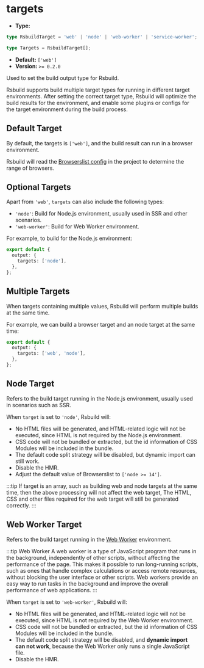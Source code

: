 # targets

- **Type:**

```ts
type RsbuildTarget = 'web' | 'node' | 'web-worker' | 'service-worker';

type Targets = RsbuildTarget[];
```

- **Default:** `['web']`
- **Version:** `>= 0.2.0`

Used to set the build output type for Rsbuild.

Rsbuild supports build multiple target types for running in different target environments. After setting the correct target type, Rsbuild will optimize the build results for the environment, and enable some plugins or configs for the target environment during the build process.

## Default Target

By default, the targets is `['web']`, and the build result can run in a browser environment.

Rsbuild will read the [Browserslist config](https://github.com/browserslist/browserslist) in the project to determine the range of browsers.

## Optional Targets

Apart from `'web'`, `targets` can also include the following types:

- `'node'`: Build for Node.js environment, usually used in SSR and other scenarios.
- `'web-worker'`: Build for Web Worker environment.

For example, to build for the Node.js environment:

```ts
export default {
  output: {
    targets: ['node'],
  },
};
```

## Multiple Targets

When targets containing multiple values, Rsbuild will perform multiple builds at the same time.

For example, we can build a browser target and an node target at the same time:

```ts
export default {
  output: {
    targets: ['web', 'node'],
  },
};
```

## Node Target

Refers to the build target running in the Node.js environment, usually used in scenarios such as SSR.

When `target` is set to `'node'`, Rsbuild will:

- No HTML files will be generated, and HTML-related logic will not be executed, since HTML is not required by the Node.js environment.
- CSS code will not be bundled or extracted, but the id information of CSS Modules will be included in the bundle.
- The default code split strategy will be disabled, but dynamic import can still work.
- Disable the HMR.
- Adjust the default value of Browserslist to `['node >= 14']`.

:::tip
If target is an array, such as building web and node targets at the same time, then the above processing will not affect the web target, The HTML, CSS and other files required for the web target will still be generated correctly.
:::

## Web Worker Target

Refers to the build target running in the [Web Worker](https://developer.mozilla.org/en-US/docs/Web/API/Web_Workers_API) environment.

:::tip Web Worker
A web worker is a type of JavaScript program that runs in the background, independently of other scripts, without affecting the performance of the page. This makes it possible to run long-running scripts, such as ones that handle complex calculations or access remote resources, without blocking the user interface or other scripts. Web workers provide an easy way to run tasks in the background and improve the overall performance of web applications.
:::

When `target` is set to `'web-worker'`, Rsbuild will:

- No HTML files will be generated, and HTML-related logic will not be executed, since HTML is not required by the Web Worker environment.
- CSS code will not be bundled or extracted, but the id information of CSS Modules will be included in the bundle.
- The default code split strategy will be disabled, and **dynamic import can not work**, because the Web Worker only runs a single JavaScript file.
- Disable the HMR.
